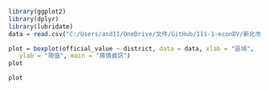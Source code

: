 
```r
library(ggplot2)
library(dplyr)
library(lubridate)
data = read.csv("C:/Users/asd11/OneDrive/文件/GitHub/111-1-econDV/新北市地價現值.csv")
```

```r
plot = boxplot(official_value ~ district, data = data, xlab = "區域",
   ylab = "現值", main = "房價資訊")
plot
```


```r
plot
```

